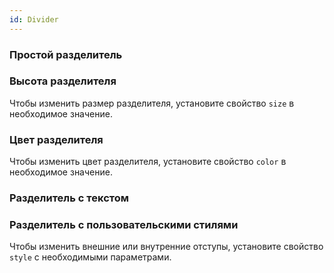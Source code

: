 ```yaml
---
id: Divider
---
```



### Простой разделитель

<Example
    component={DividerSimple}
    source={dividerSimpleSource}
/>

### Высота разделителя

Чтобы изменить размер разделителя, установите свойство `size` в необходимое значение.

<Example
    component={DividerSize}
    source={dividerSizeSource}
/>

### Цвет разделителя

Чтобы изменить цвет разделителя, установите свойство `color` в необходимое значение.

<Example
    component={DividerColor}
    source={dividerColorSource}
/>

### Разделитель с текстом

<Example
    component={DividerWithText}
    source={dividerWithTextSource}
/>

### Разделитель с пользовательскими стилями

Чтобы изменить внешние или внутренние отступы, установите свойство `style` с необходимыми параметрами.

<Example
    component={DividerWithStyles}
    source={dividerWithStylesSource}
/>
